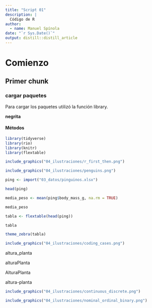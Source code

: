 ```yaml
---
title: "Script 01"
description: |
  Código de R
author:
  - name: Manuel Spínola 
date: "`r Sys.Date()`"
output: distill::distill_article
---
```



# Comienzo

## Primer chunk

### cargar paquetes

Para cargar los paquetes utilizó la función library.

**negrita**

#### Métodos

```r
library(tidyverse)
library(rio)
library(knitr)
library(flextable)
```


```r
include_graphics("04_ilustraciones/r_first_then.png")
```

```r
include_graphics("04_ilustraciones/penguins.png")
```

```r
ping <- import("03_datos/pinguinos.xlsx")
```


```r
head(ping)
```

```r
media_peso <- mean(ping$body_mass_g, na.rm = TRUE)
```

```r
media_peso
```


```r
tabla <- flextable(head(ping))
```

```r
tabla
```

```r
theme_zebra(tabla)
```


```r
include_graphics("04_ilustraciones/coding_cases.png")
```

altura_planta

alturaPlanta

AlturaPlanta

altura-planta

```r
include_graphics("04_ilustraciones/continuous_discrete.png")
```

```r
include_graphics("04_ilustraciones/nominal_ordinal_binary.png")
```







